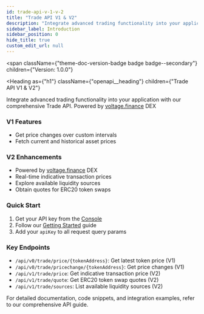 ```yaml
---
id: trade-api-v-1-v-2
title: "Trade API V1 & V2"
description: "Integrate advanced trading functionality into your application with our comprehensive Trade API."
sidebar_label: Introduction
sidebar_position: 0
hide_title: true
custom_edit_url: null
---
```



<span
  className={"theme-doc-version-badge badge badge--secondary"}
  children={"Version: 1.0.0"}
>
</span>

<Heading
  as={"h1"}
  className={"openapi__heading"}
  children={"Trade API V1 & V2"}
>
</Heading>



Integrate advanced trading functionality into your application with our comprehensive Trade API.
Powered by [voltage.finance](https://voltage.finance/) DEX

### V1 Features
- Get price changes over custom intervals
- Fetch current and historical asset prices

### V2 Enhancements
- Powered by [voltage.finance](https://voltage.finance/) DEX
- Real-time indicative transaction prices
- Explore available liquidity sources
- Obtain quotes for ERC20 token swaps

### Quick Start
1. Get your API key from the [Console](https://console.fuse.io/build)
2. Follow our [Getting Started](developers/fusebox/fusebox.mdx) guide
3. Add your `apiKey` to all request query params

### Key Endpoints
- `/api/v0/trade/price/{tokenAddress}`: Get latest token price (V1)
- `/api/v0/trade/pricechange/{tokenAddress}`: Get price changes (V1)
- `/api/v1/trade/price`: Get indicative transaction price (V2)
- `/api/v1/trade/quote`: Get ERC20 token swap quotes (V2)
- `/api/v1/trade/sources`: List available liquidity sources (V2)

For detailed documentation, code snippets, and integration examples, refer to our comprehensive API guide.



      